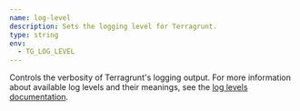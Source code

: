```yaml
---
name: log-level
description: Sets the logging level for Terragrunt.
type: string
env:
  - TG_LOG_LEVEL
---
```


Controls the verbosity of Terragrunt's logging output. For more information about available log levels and their meanings, see the [log levels documentation](/docs/reference/logging#log-levels).
